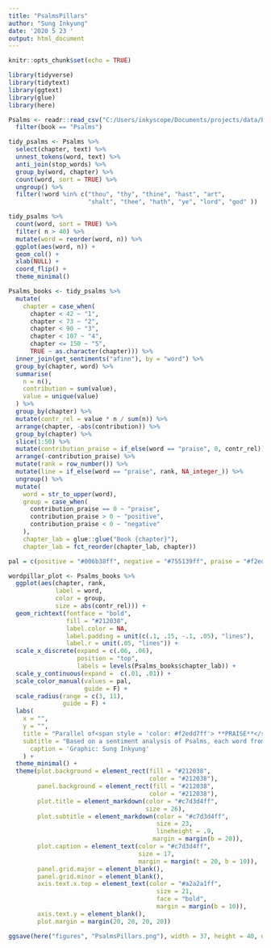 ```yaml
---
title: "PsalmsPillars"
author: "Sung Inkyung"
date: '2020 5 23 '
output: html_document
---
```


```r
knitr::opts_chunk$set(echo = TRUE)
```

```r
library(tidyverse)
library(tidytext)
library(ggtext)
library(glue)
library(here)
```


```r
Psalms <- readr::read_csv("C:/Users/inkyscope/Documents/projects/data/bible_kjv_new.csv") %>% 
  filter(book == "Psalms") 
```


```r
tidy_psalms <- Psalms %>%
  select(chapter, text) %>% 
  unnest_tokens(word, text) %>%
  anti_join(stop_words) %>%
  group_by(word, chapter) %>%
  count(word, sort = TRUE) %>% 
  ungroup() %>% 
  filter(!word %in% c("thou", "thy", "thine", "hast", "art",
                      "shalt", "thee", "hath", "ye", "lord", "god" ))

tidy_psalms %>% 
  count(word, sort = TRUE) %>% 
  filter( n > 40) %>% 
  mutate(word = reorder(word, n)) %>% 
  ggplot(aes(word, n)) +
  geom_col() +
  xlab(NULL) +
  coord_flip() +
  theme_minimal()
```

```r
Psalms_books <- tidy_psalms %>% 
  mutate(
    chapter = case_when(
      chapter < 42 ~ "1",
      chapter < 73 ~ "2",
      chapter < 90 ~ "3",
      chapter < 107 ~ "4",
      chapter <= 150 ~ "5",
      TRUE ~ as.character(chapter))) %>% 
  inner_join(get_sentiments("afinn"), by = "word") %>% 
  group_by(chapter, word) %>% 
  summarise(
    n = n(),
    contribution = sum(value),
    value = unique(value)
  ) %>% 
  group_by(chapter) %>% 
  mutate(contr_rel = value * n / sum(n)) %>% 
  arrange(chapter, -abs(contribution)) %>% 
  group_by(chapter) %>% 
  slice(1:50) %>% 
  mutate(contribution_praise = if_else(word == "praise", 0, contr_rel)) %>% 
  arrange(-contribution_praise) %>% 
  mutate(rank = row_number()) %>% 
  mutate(line = if_else(word == "praise", rank, NA_integer_)) %>% 
  ungroup() %>% 
  mutate(
    word = str_to_upper(word),
    group = case_when(
      contribution_praise == 0 ~ "praise",
      contribution_praise > 0 ~ "positive",
      contribution_praise < 0 ~ "negative"
    ),
    chapter_lab = glue::glue("Book {chapter}"),
    chapter_lab = fct_reorder(chapter_lab, chapter))
```

```r
pal = c(positive = "#006b38ff", negative = "#755139ff", praise = "#f2edd7ff")

wordpillar_plot <- Psalms_books %>% 
  ggplot(aes(chapter, rank,
             label = word,
             color = group,
             size = abs(contr_rel))) +
  geom_richtext(fontface = "bold",
                fill = "#212038",
                label.color = NA,
                label.padding = unit(c(.1, .15, -.1, .05), "lines"),
                label.r = unit(.05, "lines")) +
  scale_x_discrete(expand = c(.06, .06),
                   position = "top",
                   labels = levels(Psalms_books$chapter_lab)) +
  scale_y_continuous(expand =  c(.01, .01)) +
  scale_color_manual(values = pal,
                     guide = F) + 
  scale_radius(range = c(3, 11),
               guide = F) +
  labs(
    x = "",
    y = "",
    title = "Parallel of<span style = 'color: #f2edd7ff'> **PRAISE**</span> Between Positive and Negative Sentiments in Psalms",
    subtitle = "Based on a sentiment analysis of Psalms, each word from Book 1 to Book 5 shows top 50 words<br>by contribution value to each book,either in a <span style='color:#006b38ff'>positive</span> or in a <span style='color:#755139ff'>negative</span> way.<br>The size of each word indicates its contribution per book.</span>",
      caption = 'Graphic: Sung Inkyung'
    ) +
  theme_minimal() +
  theme(plot.background = element_rect(fill = "#212038",
                                       color = "#212038"),
        panel.background = element_rect(fill = "#212038",
                                       color = "#212038"),
        plot.title = element_markdown(color = "#c7d3d4ff", 
                                      size = 26),
        plot.subtitle = element_markdown(color = "#c7d3d4ff", 
                                         size = 23,
                                         lineheight = .9,
                                        margin = margin(b = 20)),
        plot.caption = element_text(color = "#c7d3d4ff",
                                    size = 17, 
                                    margin = margin(t = 20, b = 10)),
        panel.grid.major = element_blank(),
        panel.grid.minor = element_blank(),
        axis.text.x.top = element_text(color = "#a2a2a1ff", 
                                         size = 21, 
                                         face = "bold",
                                         margin = margin(b = 10)),
        axis.text.y = element_blank(),
        plot.margin = margin(20, 20, 20, 20))

ggsave(here("figures", "PsalmsPillars.png"), width = 37, height = 40, units = "cm")
```
